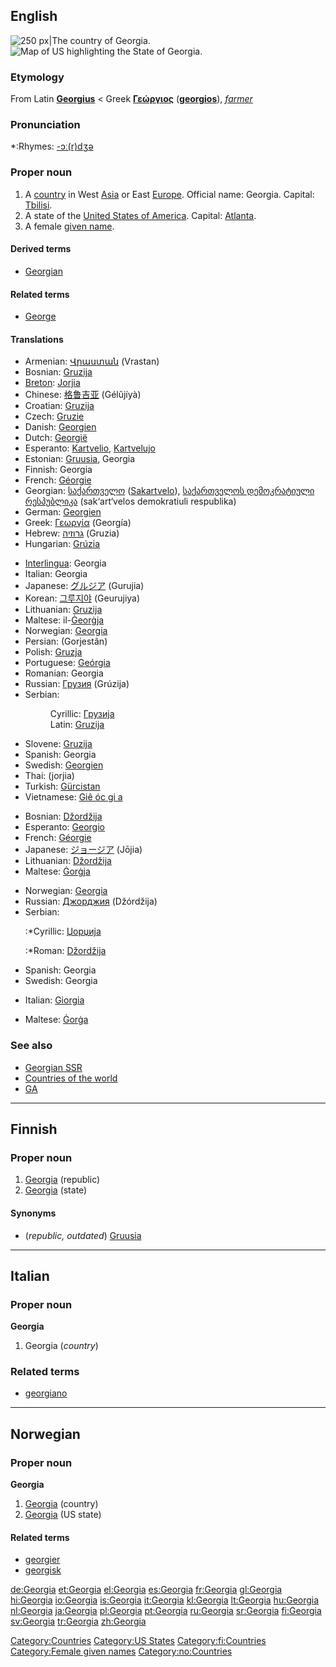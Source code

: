 {{see|georgia}}
{{wikipedia}}
==English==
[[Image:LocationGeorgia.png|thumb|right|250 px|The country of Georgia.]]
[[Image:Map of USA highlighting Georgia.png|thumb|right|Map of US highlighting the State of Georgia.]]

===Etymology===
From Latin '''[[Georgius]]''' < Greek '''[[Γεώργιος]]''' ('''[[georgios]]'''), ''[[farmer]]''

===Pronunciation===
*:Rhymes: [[Rhymes:English:-ɔː(r)dʒə|-ɔː(r)dʒə]]

{{rfap}}

===Proper noun===
{{en-proper noun}}

# A [[country]] in West [[Asia]] or East [[Europe]]. Official name: Georgia. Capital: [[Tbilisi]].
# A state of the [[United States of America]]. Capital: [[Atlanta]].
# A female [[given name]].

====Derived terms====
*[[Georgian]]

====Related terms====
*[[George]]

====Translations====
{{trans-top|country}}
*Armenian: [[Վրաստան]] (Vrastan)
*Bosnian: [[Gruzija]] {{f}}
*[[Breton]]: [[Jorjia]]
*Chinese: [[格鲁吉亚]] (Gélŭjíyà)
*Croatian: [[Gruzija]] {{f}}
*Czech: [[Gruzie]] {{f}}
*Danish: [[Georgien]]
*Dutch: [[Georgië]]
*Esperanto: [[Kartvelio]], [[Kartvelujo]]
*Estonian: [[Gruusia]], Georgia
*Finnish: Georgia
*French: [[Géorgie]] {{f}}
*Georgian: [[საქართველო]] ([[Sakartvelo]]), [[საქართველოს დემოკრატიული რესპუბლიკა]] (sak‘art‘velos demokratiuli respublika)
*German: [[Georgien]] {{n}}
*Greek: [[Γεωργία]] (Georgía) {{f}}
*Hebrew: [[גרוזיה]] (Gruzia) {{f}}
*Hungarian: [[Grúzia]]
{{trans-mid}}
*[[Interlingua]]: Georgia
*Italian: Georgia {{f}}
*Japanese: [[グルジア]] (Gurujia)
*Korean: [[그루지야]] (Geurujiya)
*Lithuanian: [[Gruzija]]
*Maltese: il-[[Ġeorġja]]
*Norwegian: [[#Norwegian|Georgia]]
*Persian: {{FAchar|[[گرجستان]]}} (Gorjestân)
*Polish: [[Gruzja]] {{f}}
*Portuguese: [[Geórgia]]
*Romanian: Georgia {{f}}
*Russian: [[Грузия]] (Grúzija) {{f}}
*Serbian:
*:Cyrillic: [[Грузија]] {{f}}
*:Latin: [[Gruzija#Serbian|Gruzija]] {{f}}
*Slovene: [[Gruzija]] {{f}}
*Spanish: Georgia {{f}}
*Swedish: [[Georgien]]
*Thai: {{THchar|[[จอร์เจีย]]}} (jorjia)
*Turkish: [[Gürcistan]]
*Vietnamese: [[Giê óc gi a]]
{{trans-bottom}}

{{trans-top|state of the USA}}
*Bosnian: [[Džordžija]] {{f}}
*Esperanto: [[Georgio]]
*French: [[Géorgie]] {{f}}
*Japanese: [[ジョージア]] (Jōjia)
*Lithuanian: [[Džordžija]]
*Maltese: [[Ġorġja]]
{{trans-mid}}
*Norwegian: [[#Norwegian|Georgia]]
*Russian: [[Джорджия]] (Džórdžija) {{f}}
*Serbian:
*:*Cyrillic: [[Џорџија]] {{f}}
*:*Roman: [[Džordžija#Serbian|Džordžija]] {{f}}
*Spanish: Georgia {{f}}
*Swedish: Georgia
{{trans-bottom}}

{{trans-top|name}}
*Italian: [[Giorgia]] {{f}}
{{trans-mid}}
*Maltese: [[Ġorġa]]
{{trans-bottom}}

===See also===
*[[Georgian SSR]]
*[[Countries of the world]]
*[[GA]]

[[Category:Countries]]
[[Category:US States]]

----

==Finnish==
{{wikipedia|lang=fi}}

===Proper noun===
{{fi-noun|proper=true}}

# [[#English|Georgia]] (republic)
# [[#English|Georgia]] (state)

====Synonyms====
*(''republic, outdated'') [[Gruusia]]

[[Category:fi:Countries]]

----

==Italian==

===Proper noun===
'''Georgia''' {{f}}

# Georgia (''country'')

===Related terms===
*[[georgiano]]

----

==Norwegian==

===Proper noun===
'''Georgia'''

# [[#English|Georgia]] (country)
# [[#English|Georgia]] (US state)

====Related terms====
*[[georgier]]
*[[georgisk]]

[[Category:Female given names]]
[[Category:no:Countries]]

[[de:Georgia]]
[[et:Georgia]]
[[el:Georgia]]
[[es:Georgia]]
[[fr:Georgia]]
[[gl:Georgia]]
[[hi:Georgia]]
[[io:Georgia]]
[[is:Georgia]]
[[it:Georgia]]
[[kl:Georgia]]
[[lt:Georgia]]
[[hu:Georgia]]
[[nl:Georgia]]
[[ja:Georgia]]
[[pl:Georgia]]
[[pt:Georgia]]
[[ru:Georgia]]
[[sr:Georgia]]
[[fi:Georgia]]
[[sv:Georgia]]
[[tr:Georgia]]
[[zh:Georgia]]